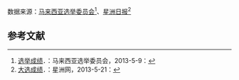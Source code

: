 数据来源：[[马来西亚选举委员会]]<ref name="SPR13">[http://keputusan.spr.gov.my/ 选举成绩]．：马来西亚选举委员会，2013-5-9：</ref>、[[星洲日报]]<ref name="星洲">[http://www.sinchew.com.my/election2013/result/ 大选成绩]．：星洲网，2013-5-21：</ref><noinclude>

==参考文献==
{{reflist}}
<noinclude/>